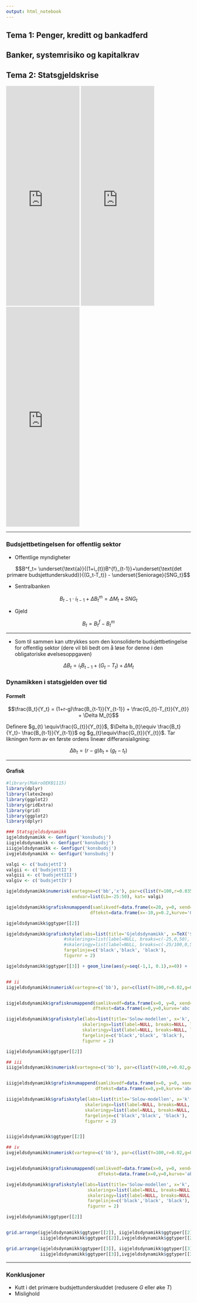 ```yaml
---
output: html_notebook
---
```


## Tema 1: Penger, kreditt og bankadferd
<!--
<iframe width="200" height="200" src="https://www.youtube.com/embed/O7pnjzCuSv8"> </iframe>
Starter med dette i uke
-->

## Banker, systemrisiko og kapitalkrav

## Tema 2:  Statsgjeldskrise

<iframe src="https://www.nationaldebtclocks.org/debtclock/unitedstates" frameborder="0"  height="600" width="200">
  <p>Your browser does not support iframes.</p>
</iframe>

<iframe src="https://www.nationaldebtclocks.org/debtclock/greece" frameborder="0"  height="600" width="200">
  <p>Your browser does not support iframes.</p>
</iframe>

<iframe src="https://www.nationaldebtclocks.org/debtclock/japan" frameborder="0"  height="600" width="200">
  <p>Your browser does not support iframes.</p>
</iframe>

---

### Budsjettbetingelsen for offentlig sektor

- Offentlige myndigheter

$$B^f_t= \underset{\text{a}}{(1+i_{t})B^{f}_{t-1}}+\underset{\text{det primære budsjettunderskudd}}{(G_t-T_t)} - \underset{Seniorage}{SNG_t}$$



- Sentralbanken

$$ B_{t-1}\cdot i_{t-1} + \Delta B_{t}^{m} = \Delta M_{t} + SNG_{t}$$

- Gjeld

$$B_{t} = B_{t}^{f} - B_{t}^{m}$$

---

- Som til sammen kan uttrykkes som den konsoliderte budsjettbetingelse for offentlig sektor (dere vil bli bedt om å løse for denne i den obligatoriske øvelsesoppgaven)

$$\Delta B_t = i_{t}B_{t-1}+{(G_t-T_t)}  + \Delta M_{t}$$



### Dynamikken i statsgjelden over tid 
#### Formelt

$$\frac{B_t}{Y_t} = (1+r-g)\frac{B_{t-1}}{Y_{t-1}} + \frac{G_{t}-T_{t}}{Y_{t}} + \Delta M_{t}$$


Definere $g_{t} \equiv\frac{G_{t}}{Y_{t}}$, $\Delta b_{t}\equiv \frac{B_t}{Y_t}- \frac{B_{t-1}}{Y_{t-1}}$ og $g_{t}\equiv\frac{G_{t}}{Y_{t}}$. Tar likningen form av en første ordens lineær differansialigning:

$$\Delta b_{t} = (r-g)b_{t}+(g_{t}-t_{t})$$

---

#### Grafisk

```r
#library(MakroOEKB1115)
library(dplyr)
library(latex2exp)
library(ggplot2)
library(gridExtra)
library(grid)
library(ggplot2)
library(dplyr)

### Statsgjeldsdynamikk
igjeldsdynamikk <- Genfigur('konsbudsj')
iigjeldsdynamikk <- Genfigur('konsbudsj')
iiigjeldsdynamikk <- Genfigur('konsbudsj')
ivgjeldsdynamikk <- Genfigur('konsbudsj')

valgi <- c('budsjettI')
valgii <- c('budsjettII')
valgiii <- c('budsjettIII')
valgiv <- c('budsjettIV')

igjeldsdynamikk$numerisk(vartegne=c('bb','x'), par=c(list(Y=100,r=0.035,g=0.04,G=20,T=10)),
                         endvar=list(Lb=-25:50), kat= valgi)

igjeldsdynamikk$grafisknumappend(samlikvedf=data.frame(x=20, y=0, xend=0, yend=0),
                                dftekst=data.frame(x=-10,y=0.2,kurve='Gjeldsdynamikk',farge='red'), tilstand=valgi)

igjeldsdynamikk$ggtyper[[2]]

igjeldsdynamikk$grafiskstyle(labs=list(title='Gjeldsdynamikk', x=TeX('$b$'), y=TeX('$\\Delta b$')),
                      #skaleringx=list(label=NULL, breaks=c(-25,0,50), limits=NULL),
                      #skaleringy=list(label=NULL, breaks=c(-25/100,0,50/100), breaks=NULL, limits=NULL),
                      fargelinje=c('black','black', 'black'),
                      figurnr = 2)

igjeldsdynamikk$ggtyper[[3]] + geom_line(aes(y=seq(-1,1, 0.1),x=0)) +  annotate(geom='text', x=0, y=0, label=TeX("$\\hat{Y} = B_0 + B_1X_1", output='character'), parse=TRUE, color='red')


## ii
iigjeldsdynamikk$numerisk(vartegne=c('bb'), par=c(list(Y=100,r=0.02,g=0.03,G=75,T=50)), endvar=list(Lb=25:300), kat= valgii)


iigjeldsdynamikk$grafisknumappend(samlikvedf=data.frame(x=0, y=0, xend=0, yend=0),
                                 dftekst=data.frame(x=0,y=0,kurve='abc',farge='red'), tilstand=valgii)

iigjeldsdynamikk$grafiskstyle(labs=list(title='Solow-modellen', x='k', y='y'),
                             skaleringx=list(label=NULL, breaks=NULL, limits=NULL),
                             skaleringy=list(label=NULL, breaks=NULL, limits=NULL),
                             fargelinje=c('black','black', 'black'),
                             figurnr = 2)

iigjeldsdynamikk$ggtyper[[2]]

## iii
iiigjeldsdynamikk$numerisk(vartegne=c('bb'), par=c(list(Y=100,r=0.02,g=0.03,G=75,T=50)), endvar=list(Lb=25:300), kat= valgiii)


iiigjeldsdynamikk$grafisknumappend(samlikvedf=data.frame(x=0, y=0, xend=0, yend=0),
                                  dftekst=data.frame(x=0,y=0,kurve='abc',farge='red'), tilstand=valgiii)

iiigjeldsdynamikk$grafiskstyle(labs=list(title='Solow-modellen', x='k', y='y'),
                              skaleringx=list(label=NULL, breaks=NULL, limits=NULL),
                              skaleringy=list(label=NULL, breaks=NULL, limits=NULL),
                              fargelinje=c('black','black', 'black'),
                              figurnr = 2)


iiigjeldsdynamikk$ggtyper[[2]]

## iv
ivgjeldsdynamikk$numerisk(vartegne=c('bb'), par=c(list(Y=100,r=0.02,g=0.03,G=75,T=50)), endvar=list(Lb=25:300), kat= valgiv)


ivgjeldsdynamikk$grafisknumappend(samlikvedf=data.frame(x=0, y=0, xend=0, yend=0),
                                   dftekst=data.frame(x=0,y=0,kurve='abc',farge='red'), tilstand=valgiv)

ivgjeldsdynamikk$grafiskstyle(labs=list(title='Solow-modellen', x='k', y='y'),
                               skaleringx=list(label=NULL, breaks=NULL, limits=NULL),
                               skaleringy=list(label=NULL, breaks=NULL, limits=NULL),
                               fargelinje=c('black','black', 'black'),
                               figurnr = 2)

ivgjeldsdynamikk$ggtyper[[2]]


grid.arrange(igjeldsdynamikk$ggtyper[[2]], iigjeldsdynamikk$ggtyper[[2]],
             iiigjeldsdynamikk$ggtyper[[2]],ivgjeldsdynamikk$ggtyper[[2]])

grid.arrange(igjeldsdynamikk$ggtyper[[3]], iigjeldsdynamikk$ggtyper[[3]],
             iiigjeldsdynamikk$ggtyper[[3]],ivgjeldsdynamikk$ggtyper[[3]])

```


----

### Konklusjoner

- Kutt i det primære budsjettunderskuddet (redusere $G$ eller øke $T$)
- Mislighold
